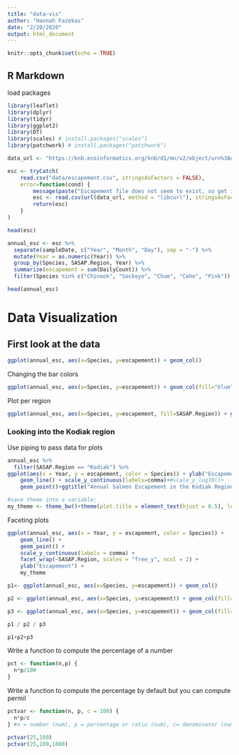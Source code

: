 ```yaml
---
title: "data-vis"
author: "Hannah Fazekas"
date: "2/20/2020"
output: html_document
---
```


```r
knitr::opts_chunk$set(echo = TRUE)
```

## R Markdown

load packages 

```r
library(leaflet)
library(dplyr)
library(tidyr)
library(ggplot2)
library(DT)
library(scales) # install.packages("scales")
library(patchwork) # install.packages("patchwork")
```


```r
data_url <- "https://knb.ecoinformatics.org/knb/d1/mn/v2/object/urn%3Auuid%3Af119a05b-bbe7-4aea-93c6-85434dcb1c5e"

esc <- tryCatch(
    read.csv("data/escapement.csv", stringsAsFactors = FALSE),
    error=function(cond) {
        message(paste("Escapement file does not seem to exist, so get it from the KNB."))
        esc <- read.csv(url(data_url, method = "libcurl"), stringsAsFactors = FALSE)
        return(esc)
    }
)

head(esc)
```

```r
annual_esc <- esc %>% 
  separate(sampleDate, c("Year", "Month", "Day"), sep = "-") %>% 
  mutate(Year = as.numeric(Year)) %>% 
  group_by(Species, SASAP.Region, Year) %>% 
  summarize(escapement = sum(DailyCount)) %>% 
  filter(Species %in% c("Chinook", "Sockeye", "Chum", "Coho", "Pink")) #%in% operator that looks for named values inside vector or dataframe. Is a value inside a set of things.

head(annual_esc)
```

# Data Visualization

## First look at the data

```r
ggplot(annual_esc, aes(x=Species, y=escapement)) + geom_col()
```

Changing the bar colors
```r
ggplot(annual_esc, aes(x=Species, y=escapement)) + geom_col(fill="blue")
```

Plot per region

```r
ggplot(annual_esc, aes(x=Species, y=escapement, fill=SASAP.Region)) + geom_col()
```

### Looking into the Kodiak region

Use piping to pass data for plots

```r
annual_esc %>% 
  filter(SASAP.Region == "Kodiak") %>% 
ggplot(aes(x = Year, y = escapement, color = Species)) + ylab("Escapement")+
    geom_line() + scale_y_continuous(labels=comma)+#scale_y_log10()+
    geom_point()+ggtitle("Annual Salmon Escapement in the Kodiak Region")+theme_bw()+ my_theme#theme(plot.title = element_text(hjust = 0.5), legend.position = "bottom")


```

```r
#save theme into a variable:
my_theme <- theme_bw()+theme(plot.title = element_text(hjust = 0.5), legend.position = "bottom", legend.title =element_blank())


```

Faceting plots

```r
ggplot(annual_esc, aes(x = Year, y = escapement, color = Species)) + 
    geom_line() +
    geom_point() +
    scale_y_continuous(labels = comma) +
    facet_wrap(~SASAP.Region, scales = "free_y", ncol = 2) +
    ylab("Escapement") +
    my_theme

```



```r
p1<- ggplot(annual_esc, aes(x=Species, y=escapement)) + geom_col()

p2 <- ggplot(annual_esc, aes(x=Species, y=escapement)) + geom_col(fill="blue")

p3 <- ggplot(annual_esc, aes(x=Species, y=escapement)) + geom_col(fill="blue")

p1 / p2 / p3

p1+p2+p3

```


Write a function to compute the percentage of a number
```r
pct <- function(n,p) {
  n*p/100
}
```

Write a function to compute the percentage by default but you can compute permil
```r

pctvar <- function(n, p, c = 100) {
  n*p/c
} #n = number (num), p = percentage or ratio (num), c= denominator (num). 

pctvar(25,189)
pctvar(25,189,1000)



```


